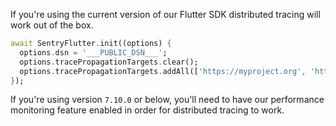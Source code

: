 If you're using the current version of our Flutter SDK distributed tracing will work out of the box.

```dart
await SentryFlutter.init((options) {
  options.dsn = '___PUBLIC_DSN___';
  options.tracePropagationTargets.clear();
  options.tracePropagationTargets.addAll(['https://myproject.org', 'https://.*.otherservice.org/.*']);
});
```

If you're using version `7.10.0` or below, you'll need to have our <PlatformLink to="/performance/">performance monitoring feature enabled</PlatformLink> in order for distributed tracing to work.
